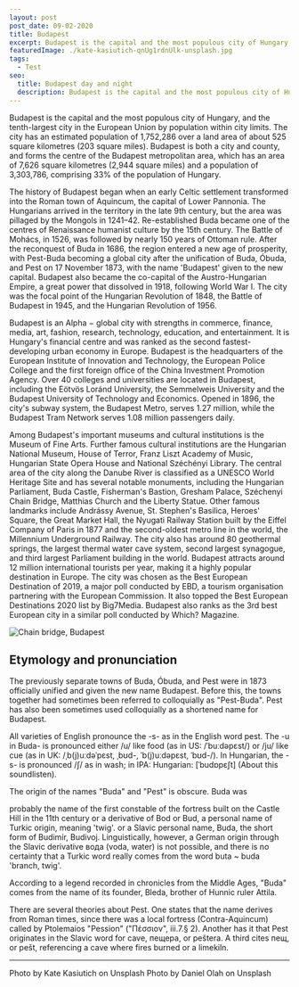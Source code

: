 ```yaml
---
layout: post
post_date: 09-02-2020
title: Budapest
excerpt: Budapest is the capital and the most populous city of Hungary, and the tenth-largest city in the European Union by population within city limits.
featuredImage: ./kate-kasiutich-qnUg1rdnUlk-unsplash.jpg
tags:
  - Test
seo:
  title: Budapest day and night
  description: Budapest is the capital and the most populous city of Hungary
---
```


Budapest is the capital and the most populous city of Hungary, and the tenth-largest city in the European Union by population within city limits. The city has an estimated population of 1,752,286 over a land area of about 525 square kilometres (203 square miles). Budapest is both a city and county, and forms the centre of the Budapest metropolitan area, which has an area of 7,626 square kilometres (2,944 square miles) and a population of 3,303,786, comprising 33% of the population of Hungary.

The history of Budapest began when an early Celtic settlement transformed into the Roman town of Aquincum, the capital of Lower Pannonia. The Hungarians arrived in the territory in the late 9th century, but the area was pillaged by the Mongols in 1241–42. Re-established Buda became one of the centres of Renaissance humanist culture by the 15th century. The Battle of Mohács, in 1526, was followed by nearly 150 years of Ottoman rule. After the reconquest of Buda in 1686, the region entered a new age of prosperity, with Pest-Buda becoming a global city after the unification of Buda, Óbuda, and Pest on 17 November 1873, with the name 'Budapest' given to the new capital. Budapest also became the co-capital of the Austro-Hungarian Empire, a great power that dissolved in 1918, following World War I. The city was the focal point of the Hungarian Revolution of 1848, the Battle of Budapest in 1945, and the Hungarian Revolution of 1956.

Budapest is an Alpha − global city with strengths in commerce, finance, media, art, fashion, research, technology, education, and entertainment. It is Hungary's financial centre and was ranked as the second fastest-developing urban economy in Europe. Budapest is the headquarters of the European Institute of Innovation and Technology, the European Police College and the first foreign office of the China Investment Promotion Agency. Over 40 colleges and universities are located in Budapest, including the Eötvös Loránd University, the Semmelweis University and the Budapest University of Technology and Economics. Opened in 1896, the city's subway system, the Budapest Metro, serves 1.27 million, while the Budapest Tram Network serves 1.08 million passengers daily.

Among Budapest's important museums and cultural institutions is the Museum of Fine Arts. Further famous cultural institutions are the Hungarian National Museum, House of Terror, Franz Liszt Academy of Music, Hungarian State Opera House and National Széchényi Library. The central area of the city along the Danube River is classified as a UNESCO World Heritage Site and has several notable monuments, including the Hungarian Parliament, Buda Castle, Fisherman's Bastion, Gresham Palace, Széchenyi Chain Bridge, Matthias Church and the Liberty Statue. Other famous landmarks include Andrássy Avenue, St. Stephen's Basilica, Heroes' Square, the Great Market Hall, the Nyugati Railway Station built by the Eiffel Company of Paris in 1877 and the second-oldest metro line in the world, the Millennium Underground Railway. The city also has around 80 geothermal springs, the largest thermal water cave system, second largest synagogue, and third largest Parliament building in the world. Budapest attracts around 12 million international tourists per year, making it a highly popular destination in Europe. The city was chosen as the Best European Destination of 2019, a major poll conducted by EBD, a tourism organisation partnering with the European Commission. It also topped the Best European Destinations 2020 list by Big7Media. Budapest also ranks as the 3rd best European city in a similar poll conducted by Which? Magazine.

![Chain bridge, Budapest](./daniel-olah-UM-aLTugEDQ-unsplash.jpg)

## Etymology and pronunciation

The previously separate towns of Buda, Óbuda, and Pest were in 1873 officially unified and given the new name Budapest. Before this, the towns together had sometimes been referred to colloquially as "Pest-Buda". Pest has also been sometimes used colloquially as a shortened name for Budapest.

All varieties of English pronounce the -s- as in the English word pest. The -u in Buda- is pronounced either /u/ like food (as in US: /ˈbuːdəpɛst/) or /ju/ like cue (as in UK: /ˌb(j)uːdəˈpɛst, ˌbʊd-, ˈb(j)uːdəpɛst, ˈbʊd-/). In Hungarian, the -s- is pronounced /ʃ/ as in wash; in IPA: Hungarian: [ˈbudɒpɛʃt] (About this soundlisten).

The origin of the names "Buda" and "Pest" is obscure. Buda was

probably the name of the first constable of the fortress built on the Castle Hill in the 11th century
or a derivative of Bod or Bud, a personal name of Turkic origin, meaning 'twig'.
or a Slavic personal name, Buda, the short form of Budimír, Budivoj.
Linguistically, however, a German origin through the Slavic derivative вода (voda, water) is not possible, and there is no certainty that a Turkic word really comes from the word buta ~ buda 'branch, twig'.

According to a legend recorded in chronicles from the Middle Ages, "Buda" comes from the name of its founder, Bleda, brother of Hunnic ruler Attila.

There are several theories about Pest. One states that the name derives from Roman times, since there was a local fortress (Contra-Aquincum) called by Ptolemaios "Pession" ("Πέσσιον", iii.7.§ 2). Another has it that Pest originates in the Slavic word for cave, пещера, or peštera. A third cites пещ, or pešt, referencing a cave where fires burned or a limekiln.

---

Photo by Kate Kasiutich on Unsplash
Photo by Daniel Olah on Unsplash
